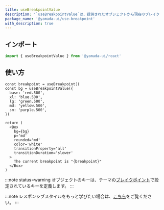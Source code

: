 ```yaml
---
title: useBreakpointValue
description: '`useBreakpointValue`は、提供されたオブジェクトから現在のブレイクポイントの値を返すカスタムフックです。このフックは、ウィンドウのサイズの変更を監視し、適切な値を返します。'
package_name: '@yamada-ui/use-breakpoint'
with_description: true
---
```


## インポート

```ts
import { useBreakpointValue } from '@yamada-ui/react'
```

## 使い方

```tsx functional=true
const breakpoint = useBreakpoint()
const bg = useBreakpointValue({
  base: 'red.500',
  xl: 'blue.500',
  lg: 'green.500',
  md: 'yellow.500',
  sm: 'purple.500',
})

return (
  <Box
    bg={bg}
    p='md'
    rounded='md'
    color='white'
    transitionProperty='all'
    transitionDuration='slower'
  >
    The current breakpoint is "{breakpoint}"
  </Box>
)
```

:::note status=warning
オブジェクトのキーは、テーマの[ブレイクポイント](/styled-system/theming/default-theme#breakpoint)で設定されているキーを定義します。
:::

:::note
レスポンシブスタイルをもっと学びたい場合は、[こちら](/styled-system/responsive-styles)をご覧ください。
:::
